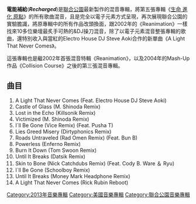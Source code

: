 {{copyedit|time=2013-11-05T07:41:17+00:00}}
{{unreferenced|time=2013-11-05T07:41:17+00:00}}
{{Infobox Album 
| Name        = 電能補給
| Original_name = '''''Recharged'''''
| Type        = 混音專輯
| Artist      = [[聯合公園|聯合公園]]
| Cover       = Recharged.jpg
| Released    = 2013年10月29日
| Recorded    = 
| Genre       = [[新金屬|新金屬]]、[[嘻哈|嘻哈]]、[[饒舌|饒舌]]、[[電子音樂|電子音樂]]
| Length      = 
| Label       = [[華納兄弟唱片|華納兄弟唱片]]
| Producer    = [[瑞克·盧賓|瑞克·盧賓]]
| Reviews     = 
}}

'''電能補給'''('''''Recharged''''')是[[聯合公園|聯合公園]]最新製作的混音專輯，將第五張專輯《[[生命_進化_原點|生命 進化 原點]]》的所有歌曲混音，且是完全以電子元素方式呈現，再次展現聯合公園的實驗膽識，將原專輯中的所有作品改頭換面，跟2002年的《Reanimation》一樣找來10多位樂壇最炙手可熱的&DJ操刀混音，除了以電子元素混音整張專輯的歌曲，還特別收入與當紅的Electro House DJ Steve Aoki合作的新單曲《A Light That Never Comes》。

這張專輯也是繼2002年首張混音特輯《Reanimation》，以及2004年的Mash-Up作品《Collision Course》之後的第三張混音專輯。

==曲目==
#A Light That Never Comes (Feat. Electro House DJ Steve Aoki) 
#Castle of Glass (M. Shinoda Remix) 	 
#Lost in the Echo (Killsonik Remix) 	 
#Victimized (M. Shinoda Remix) 	 
#I`ll Be Gone (Vice Remix) (Feat. Pusha T) 	 
#Lies Greed Misery (Dirtyphonics Remix) 	 
#Roads Untraveled (Rad Omen Remix) (Feat. Bun B) 	 
#Powerless (Enferno Remix) 	 
#Burn It Down (Tom Swoon Remix) 	 
#Until It Breaks (Datsik Remix) 	 
#Skin to Bone (Nick Catchdubs Remix) (Feat. Cody B. Ware ＆ Ryu)  
#I`ll Be Gone (Schoolboy Remix) 	 
#Until It Breaks (Money Mark Headphone Remix) 	 
#A Light That Never Comes (Rick Rubin Reboot) 

{{Linkin Park}}
{{DEFAULTSORT:Recharged}}
[[Category:2013年音樂專輯|Category:2013年音樂專輯]]
[[Category:美國音樂專輯|Category:美國音樂專輯]]
[[Category:聯合公園音樂專輯|Category:聯合公園音樂專輯]]